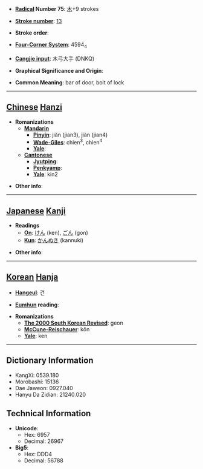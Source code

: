 * '''[[Wiktionary:Chinese radical index| Radical]] Number 75''': [[Wiktionary:Chinese radical index 木|木]]+9 strokes

* '''[[Wiktionary:Chinese total strokes index|Stroke number]]''': [[Wiktionary:Chinese total strokes index 13|13]]

* '''Stroke order''': 

* '''[[Wiktionary:Chinese four corner index|Four-Corner System]]''': 4594<sub>4</sub>

* '''[[Wiktionary:Chinese Cangjie index|Cangjie input]]''': 木弓大手 (DNKQ)

* '''Graphical Significance and Origin''': 

* '''Common Meaning''': bar of door, bolt of lock

----

== [[Chinese]] [[Hanzi]] ==

* '''Romanizations'''
** '''[[Mandarin]]'''
*** '''[[Pinyin]]''': jiǎn (jian3), jiàn (jian4)
*** '''[[Wade-Giles]]''': chien<sup>3</sup>, chien<sup>4</sup>
*** '''[[Yale]]''': 
** '''[[Cantonese]]'''
*** '''[[Jyutping]]''':
*** '''[[Penkyamp]]''': 
*** '''[[Yale]]''': kin2

* '''Other info''': 

----

== [[Japanese]] [[Kanji]] ==

* '''Readings'''
** '''[[On]]''': [[けん]] (ken), [[ごん]] (gon)
** '''[[Kun]]''': [[かんぬき]] (kannuki)

* '''Other info''':  

----

== [[Korean]] [[Hanja]] ==

* '''[[Hangeul]]''': 건

* '''[[Eumhun]] reading''': 

* '''Romanizations'''
** '''[[The 2000 South Korean Revised Romanization|The 2000 South Korean Revised]]''': geon
** '''[[McCune-Reischauer]]''': kŏn
** '''[[Yale]]''': ken

----

== Dictionary Information ==

* KangXi: 0539.180
* Morobashi: 15136
* Dae Jaweon: 0927.040
* Hanyu Da Zidian: 21240.020

== Technical Information ==

* '''Unicode''':
** Hex: 6957
** Decimal: 26967
* '''Big5''':
** Hex: DDD4
** Decimal: 56788